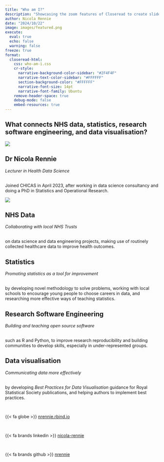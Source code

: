 ```yaml
---
title: "Who am I?"
description: "Showcasing the zoom features of Closeread to create slides for a lightning talk about research."
author: Nicola Rennie
date: "2024/10/22"
image: images/featured.png
execute: 
  eval: true
  echo: false
  warning: false
freeze: true
format:
  closeread-html:
    css: who-am-i.css
    cr-style:
      narrative-background-color-sidebar: "#2F4F4F"
      narrative-text-color-sidebar: "#FFFFFF"
      section-background-color: "#FFFFFF"
      narrative-font-size: 14pt
      narrative-font-family: Ubuntu
    remove-header-space: true
    debug-mode: false
    embed-resources: true
---
```

:::{.cr-section}
:::{focus-on="cr-open"}
# What connects NHS data, statistics, research software engineering, and data visualisation?

:::

:::{#cr-open .scale-to-fill}

![](images/main_init.png)

:::

:::{focus-on="cr-nicola"}
## Dr Nicola Rennie

*Lecturer in Health Data Science* <br><br>

Joined CHICAS in April 2023, after working in data science consultancy and doing a PhD in Statistics and Operational Research.
:::

:::{#cr-nicola .scale-to-fill}
![](images/main.png)
:::

:::{focus-on="cr-nicola" pan-to="62%,65%" scale-by="2.3"}
## NHS Data

*Collaborating with local NHS Trusts* <br><br>

on data science and data engineering projects, making use of routinely collected healthcare data to improve health outcomes.
:::

:::{focus-on="cr-nicola" pan-to="-62%,65%" scale-by="2.3"}
## Statistics

*Promoting statistics as a tool for improvement* <br><br>

by developing novel methodology to solve problems, working with local schools to encourage young people to choose careers in data, and researching more effective ways of teaching statistics.
:::

:::{focus-on="cr-nicola" pan-to="-62%,-65%" scale-by="2.3"}
## Research Software Engineering

*Building and teaching open source software* <br><br>

such as R and Python, to improve research reproducibility and building communities to develop skills, especially in under-represented groups.
:::

:::{focus-on="cr-nicola" pan-to="62%,-65%" scale-by="2.3"}
## Data visualisation

*Communicating data more effectively* <br><br>

by developing *Best Practices for Data Visualisation* guidance for Royal Statistical Society publications, and helping authors to implement best practices.
:::

:::{focus-on="cr-nicola"}

<br>

{{< fa globe >}} [nrennie.rbind.io](https://nrennie.rbind.io/)

<br>

{{< fa brands linkedin >}} [nicola-rennie](https://www.linkedin.com/in/nicola-rennie/)

<br>

{{< fa brands github >}} [nrennie](https://github.com/nrennie)


:::

:::
